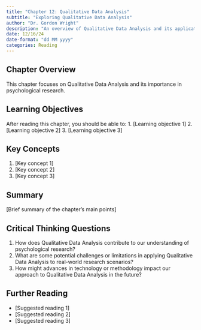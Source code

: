 ```yaml
---
title: "Chapter 12: Qualitative Data Analysis"
subtitle: "Exploring Qualitative Data Analysis"
author: "Dr. Gordon Wright"
description: "An overview of Qualitative Data Analysis and its application in psychological research"
date: 12/16/24
date-format: "dd MM yyyy"
categories: Reading
---
```

## Chapter Overview
This chapter focuses on Qualitative Data Analysis and its importance in psychological research.

## Learning Objectives
After reading this chapter, you should be able to:
1. [Learning objective 1]
2. [Learning objective 2]
3. [Learning objective 3]

## Key Concepts
1. [Key concept 1]
2. [Key concept 2]
3. [Key concept 3]

## Summary
[Brief summary of the chapter's main points]

## Critical Thinking Questions
1. How does Qualitative Data Analysis contribute to our understanding of psychological research?
2. What are some potential challenges or limitations in applying Qualitative Data Analysis to real-world research scenarios?
3. How might advances in technology or methodology impact our approach to Qualitative Data Analysis in the future?

## Further Reading
- [Suggested reading 1]
- [Suggested reading 2]
- [Suggested reading 3]
